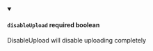 
<details className="config-field" data-expandable="false" open>
<summary>

#### `disableUpload` <span class="config-field-required" data-required="false">required</span> <span class="config-field-type">boolean</span> <span class="config-field-default"></span>

DisableUpload will disable uploading completely

</summary>



</details>
